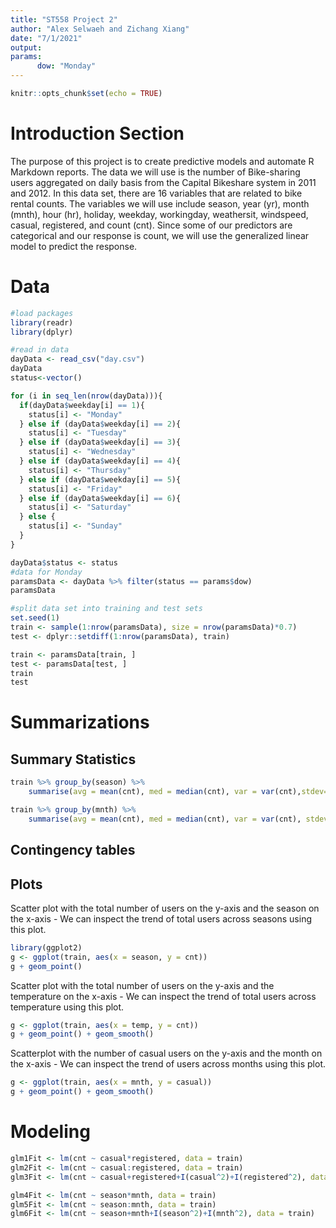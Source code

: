 ```yaml
---
title: "ST558 Project 2"
author: "Alex Selwaeh and Zichang Xiang"
date: "7/1/2021"
output: 
params: 
      dow: "Monday"
---
```


```r
knitr::opts_chunk$set(echo = TRUE)
```

# Introduction Section  
The purpose of this project is to create predictive models and automate R Markdown reports. The data we will use is the number of Bike-sharing users aggregated on daily basis from the Capital Bikeshare system in 2011 and 2012. In this data set, there are 16 variables that are related to bike rental counts. The variables we will use include season, year (yr), month (mnth), hour (hr), holiday, weekday, workingday, weathersit, windspeed, casual, registered, and count (cnt). Since some of our predictors are categorical and our response is count, we will use the generalized linear model to predict the response.

# Data
```r
#load packages
library(readr)
library(dplyr)
```


```r
#read in data
dayData <- read_csv("day.csv")
dayData
status<-vector()

for (i in seq_len(nrow(dayData))){
  if(dayData$weekday[i] == 1){
    status[i] <- "Monday"
  } else if (dayData$weekday[i] == 2){
    status[i] <- "Tuesday"
  } else if (dayData$weekday[i] == 3){
    status[i] <- "Wednesday"
  } else if (dayData$weekday[i] == 4){
    status[i] <- "Thursday"
  } else if (dayData$weekday[i] == 5){
    status[i] <- "Friday"
  } else if (dayData$weekday[i] == 6){
    status[i] <- "Saturday"
  } else {
    status[i] <- "Sunday"
  }
}

dayData$status <- status
#data for Monday
paramsData <- dayData %>% filter(status == params$dow)
paramsData

```


```r
#split data set into training and test sets
set.seed(1)
train <- sample(1:nrow(paramsData), size = nrow(paramsData)*0.7)
test <- dplyr::setdiff(1:nrow(paramsData), train)

train <- paramsData[train, ]
test <- paramsData[test, ]
train
test
```

# Summarizations  

## Summary Statistics  
```r
train %>% group_by(season) %>% 
    summarise(avg = mean(cnt), med = median(cnt), var = var(cnt),stdev=sd(cnt))

train %>% group_by(mnth) %>% 
    summarise(avg = mean(cnt), med = median(cnt), var = var(cnt), stdev=sd(cnt)) 

``` 

## Contingency tables  



## Plots  
Scatter plot with the total number of users on the y-axis and the season on the x-axis - We can inspect the trend of total users across seasons using this plot.    

```r
library(ggplot2)
g <- ggplot(train, aes(x = season, y = cnt)) 
g + geom_point() 
```

Scatter plot with the total number of users on the y-axis and the temperature on the x-axis - We can inspect the trend of total users across temperature using this plot.  

```r
g <- ggplot(train, aes(x = temp, y = cnt)) 
g + geom_point() + geom_smooth()
```

Scatterplot with the number of casual users on the y-axis and the month on the x-axis - We can inspect the trend of users across months using this plot.  
```r
g <- ggplot(train, aes(x = mnth, y = casual)) 
g + geom_point() + geom_smooth()

```



# Modeling
```r

glm1Fit <- lm(cnt ~ casual*registered, data = train)
glm2Fit <- lm(cnt ~ casual:registered, data = train)
glm3Fit <- lm(cnt ~ casual+registered+I(casual^2)+I(registered^2), data = train)

glm4Fit <- lm(cnt ~ season*mnth, data = train)
glm5Fit <- lm(cnt ~ season:mnth, data = train)
glm6Fit <- lm(cnt ~ season+mnth+I(season^2)+I(mnth^2), data = train)

```

